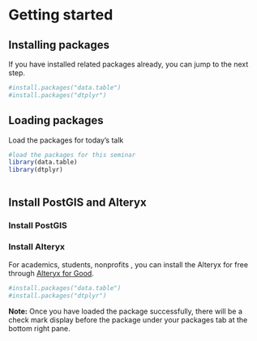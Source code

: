 # Getting started
  
## Installing packages

If you have installed related packages already, you can jump to the next step.
```r
#install.packages("data.table")
#install.packages("dtplyr")
```


## Loading packages
Load the packages for today's talk  
```r
#load the packages for this seminar
library(data.table)
library(dtplyr)



```

## Install PostGIS and Alteryx
### Install PostGIS



### Install Alteryx
For academics, students, nonprofits , you can install the Alteryx for free through [Alteryx for Good](https://www.alteryx.com/why-alteryx/alteryx-for-good).

```r
#install.packages("data.table")
#install.packages("dtplyr")
```


**Note:** Once you have loaded the package successfully, there will be a check mark display before the package under your packages tab at the bottom right pane.





